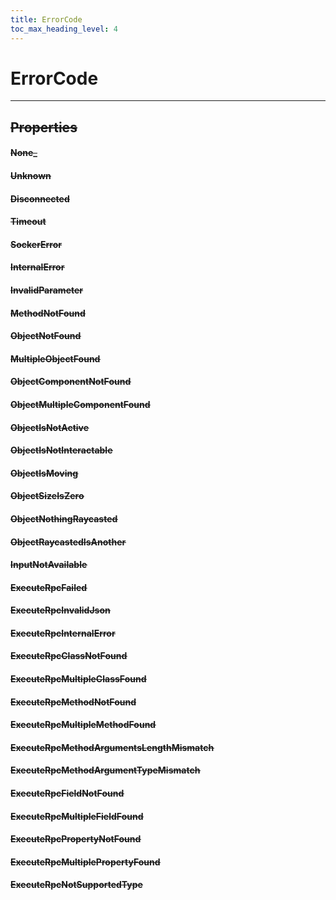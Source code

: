 ```yaml
---
title: ErrorCode
toc_max_heading_level: 4
---
```


# ErrorCode <s generated />

<hr class="solid" />  <s generated />

## Properties <s generated />

#### None_ <s generated />

#### Unknown <s generated />

#### Disconnected <s generated />

#### Timeout <s generated />

#### SockerError <s generated />

#### InternalError <s generated />

#### InvalidParameter <s generated />

#### MethodNotFound <s generated />

#### ObjectNotFound <s generated />

#### MultipleObjectFound <s generated />

#### ObjectComponentNotFound <s generated />

#### ObjectMultipleComponentFound <s generated />

#### ObjectIsNotActive <s generated />

#### ObjectIsNotInteractable <s generated />

#### ObjectIsMoving <s generated />

#### ObjectSizeIsZero <s generated />

#### ObjectNothingRaycasted <s generated />

#### ObjectRaycastedIsAnother <s generated />

#### InputNotAvailable <s generated />

#### ExecuteRpcFailed <s generated />

#### ExecuteRpcInvalidJson <s generated />

#### ExecuteRpcInternalError <s generated />

#### ExecuteRpcClassNotFound <s generated />

#### ExecuteRpcMultipleClassFound <s generated />

#### ExecuteRpcMethodNotFound <s generated />

#### ExecuteRpcMultipleMethodFound <s generated />

#### ExecuteRpcMethodArgumentsLengthMismatch <s generated />

#### ExecuteRpcMethodArgumentTypeMismatch <s generated />

#### ExecuteRpcFieldNotFound <s generated />

#### ExecuteRpcMultipleFieldFound <s generated />

#### ExecuteRpcPropertyNotFound <s generated />

#### ExecuteRpcMultiplePropertyFound <s generated />

#### ExecuteRpcNotSupportedType <s generated />
